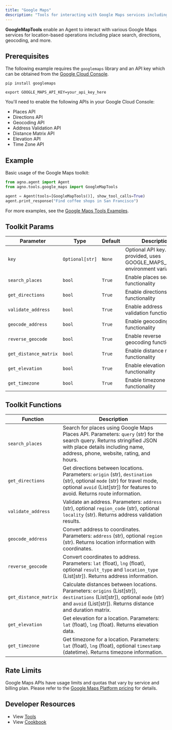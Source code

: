 ```yaml
---
title: "Google Maps"
description: "Tools for interacting with Google Maps services including place search, directions, geocoding, and more"
---
```


**GoogleMapTools** enable an Agent to interact with various Google Maps services for location-based operations including place search, directions, geocoding, and more.

## Prerequisites

The following example requires the `googlemaps` library and an API key which can be obtained from the [Google Cloud Console](https://console.cloud.google.com/projectselector2/google/maps-apis/credentials).

```shell
pip install googlemaps
```

```shell
export GOOGLE_MAPS_API_KEY=your_api_key_here
```

You'll need to enable the following APIs in your Google Cloud Console:
- Places API
- Directions API
- Geocoding API
- Address Validation API
- Distance Matrix API
- Elevation API
- Time Zone API

## Example

Basic usage of the Google Maps toolkit:

```python
from agno.agent import Agent
from agno.tools.google_maps import GoogleMapTools

agent = Agent(tools=[GoogleMapTools()], show_tool_calls=True)
agent.print_response("Find coffee shops in San Francisco")
```

For more examples, see the [Google Maps Tools Examples](/examples/concepts/tools/google_maps).

## Toolkit Params

| Parameter | Type | Default | Description |
|-----------|------|---------|-------------|
| `key` | `Optional[str]` | `None` | Optional API key. If not provided, uses GOOGLE_MAPS_API_KEY environment variable |
| `search_places` | `bool` | `True` | Enable places search functionality |
| `get_directions` | `bool` | `True` | Enable directions functionality |
| `validate_address` | `bool` | `True` | Enable address validation functionality |
| `geocode_address` | `bool` | `True` | Enable geocoding functionality |
| `reverse_geocode` | `bool` | `True` | Enable reverse geocoding functionality |
| `get_distance_matrix` | `bool` | `True` | Enable distance matrix functionality |
| `get_elevation` | `bool` | `True` | Enable elevation functionality |
| `get_timezone` | `bool` | `True` | Enable timezone functionality |

## Toolkit Functions

| Function | Description |
|----------|-------------|
| `search_places` | Search for places using Google Maps Places API. Parameters: `query` (str) for the search query. Returns stringified JSON with place details including name, address, phone, website, rating, and hours. |
| `get_directions` | Get directions between locations. Parameters: `origin` (str), `destination` (str), optional `mode` (str) for travel mode, optional `avoid` (List[str]) for features to avoid. Returns route information. |
| `validate_address` | Validate an address. Parameters: `address` (str), optional `region_code` (str), optional `locality` (str). Returns address validation results. |
| `geocode_address` | Convert address to coordinates. Parameters: `address` (str), optional `region` (str). Returns location information with coordinates. |
| `reverse_geocode` | Convert coordinates to address. Parameters: `lat` (float), `lng` (float), optional `result_type` and `location_type` (List[str]). Returns address information. |
| `get_distance_matrix` | Calculate distances between locations. Parameters: `origins` (List[str]), `destinations` (List[str]), optional `mode` (str) and `avoid` (List[str]). Returns distance and duration matrix. |
| `get_elevation` | Get elevation for a location. Parameters: `lat` (float), `lng` (float). Returns elevation data. |
| `get_timezone` | Get timezone for a location. Parameters: `lat` (float), `lng` (float), optional `timestamp` (datetime). Returns timezone information. |

## Rate Limits

Google Maps APIs have usage limits and quotas that vary by service and billing plan. Please refer to the [Google Maps Platform pricing](https://cloud.google.com/maps-platform/pricing) for details.

## Developer Resources

- View [Tools](https://github.com/agno-agi/agno/blob/main/libs/agno/agno/tools/google_maps.py)
- View [Cookbook](https://github.com/agno-agi/agno/blob/main/cookbook/tools/google_maps_tools.py) 